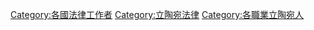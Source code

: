 [[Category:各國法律工作者|Category:各國法律工作者]]
[[Category:立陶宛法律|Category:立陶宛法律]]
[[Category:各職業立陶宛人|Category:各職業立陶宛人]]